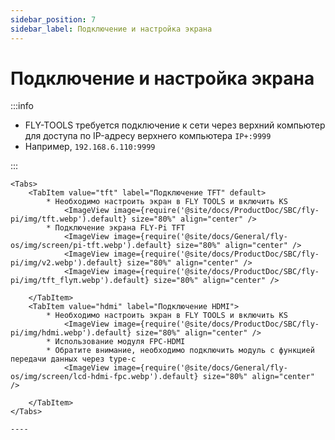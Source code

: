 ```yaml
---
sidebar_position: 7
sidebar_label: Подключение и настройка экрана
---
```







# Подключение и настройка экрана

:::info

* FLY-TOOLS требуется подключение к сети через верхний компьютер для доступа по IP-адресу верхнего компьютера `IP+:9999`
* Например, `192.168.6.110:9999`

:::


    <Tabs>
        <TabItem value="tft" label="Подключение TFT" default>
            * Необходимо настроить экран в FLY TOOLS и включить KS
                <ImageView image={require('@site/docs/ProductDoc/SBC/fly-pi/img/tft.webp').default} size="80%" align="center" />
            * Подключение экрана FLY-Pi TFT
                <ImageView image={require('@site/docs/General/fly-os/img/screen/pi-tft.webp').default} size="80%" align="center" />
                <ImageView image={require('@site/docs/ProductDoc/SBC/fly-pi/img/v2.webp').default} size="80%" align="center" />
                <ImageView image={require('@site/docs/ProductDoc/SBC/fly-pi/img/tft_flyπ.webp').default} size="80%" align="center" />

        </TabItem>
        <TabItem value="hdmi" label="Подключение HDMI">
            * Необходимо настроить экран в FLY TOOLS и включить KS
                <ImageView image={require('@site/docs/ProductDoc/SBC/fly-pi/img/hdmi.webp').default} size="80%" align="center" />               
            * Использование модуля FPC-HDMI
            * Обратите внимание, необходимо подключить модуль с функцией передачи данных через type-c
                <ImageView image={require('@site/docs/General/fly-os/img/screen/lcd-hdmi-fpc.webp').default} size="80%" align="center" />

        </TabItem>
    </Tabs>

    ----
